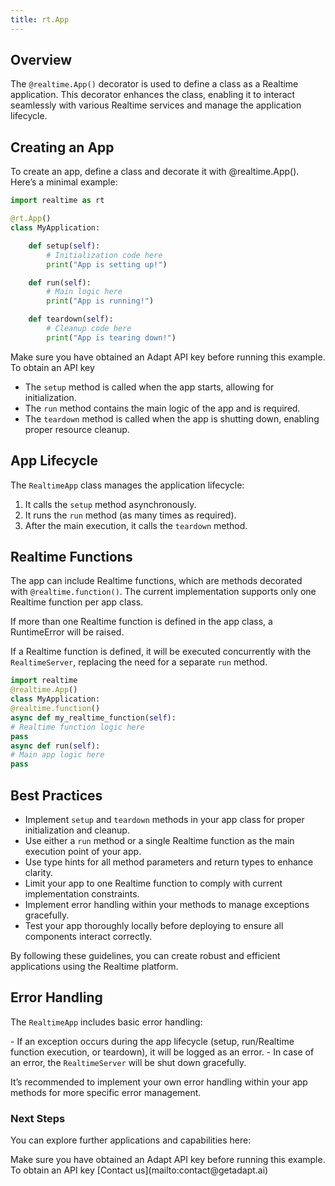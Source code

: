 ```yaml
---
title: rt.App
---
```


## Overview

The `@realtime.App()` decorator is used to define a class as a Realtime application. This decorator enhances the class, enabling it to interact seamlessly with various Realtime services and manage the application lifecycle.

## Creating an App

To create an app, define a class and decorate it with @realtime.App(). Here’s a minimal example:

```python
import realtime as rt

@rt.App()
class MyApplication:

    def setup(self):
        # Initialization code here
        print("App is setting up!")

    def run(self):
        # Main logic here
        print("App is running!")

    def teardown(self):
        # Cleanup code here
        print("App is tearing down!")
```

<Info>
  Make sure you have obtained an Adapt API key before running this example. To obtain an API key
</Info>

- The `setup` method is called when the app starts, allowing for initialization.
- The `run` method contains the main logic of the app and is required.
- The `teardown` method is called when the app is shutting down, enabling proper resource cleanup.

## App Lifecycle

The `RealtimeApp` class manages the application lifecycle:

1. It calls the `setup` method asynchronously.
2. It runs the `run` method (as many times as required).
3. After the main execution, it calls the `teardown` method.

## Realtime Functions

The app can include Realtime functions, which are methods decorated with `@realtime.function()`. The current implementation supports only one Realtime function per app class.

<Warning>
  If more than one Realtime function is defined in the app class, a RuntimeError will be raised.
</Warning>

If a Realtime function is defined, it will be executed concurrently with the `RealtimeServer`, replacing the need for a separate `run` method.

```python
import realtime
@realtime.App()
class MyApplication:
@realtime.function()
async def my_realtime_function(self):
# Realtime function logic here
pass
async def run(self):
# Main app logic here
pass
```

## Best Practices

- Implement `setup` and `teardown` methods in your app class for proper initialization and cleanup.
- Use either a `run` method or a single Realtime function as the main execution point of your app.
- Use type hints for all method parameters and return types to enhance clarity.
- Limit your app to one Realtime function to comply with current implementation constraints.
- Implement error handling within your methods to manage exceptions gracefully.
- Test your app thoroughly locally before deploying to ensure all components interact correctly.

By following these guidelines, you can create robust and efficient applications using the Realtime platform.

## Error Handling


The `RealtimeApp` includes basic error handling:

- If an exception occurs during the app lifecycle (setup, run/Realtime function execution, or teardown), it will be logged as an error.
- In case of an error, the `RealtimeServer` will be shut down gracefully.

It’s recommended to implement your own error handling within your app methods for more specific error management.

### Next Steps

You can explore further applications and capabilities here:

<Info>
Make sure you have obtained an Adapt API key before running this example. To obtain an API key [Contact us](mailto:contact@getadapt.ai)
</Info>

